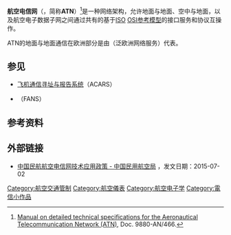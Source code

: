 {{expand|time=2016-07-25T04:33:25+00:00}}
'''航空电信网'''（{{lang-en|'''Aeronautical Telecommunication Network'''}}，简称'''ATN'''）<ref>[http://legacy.icao.int/anb/panels/acp/repository/Doc_9880-AN466_part_IIB_atsmhs%20December%202007.doc Manual on detailed technical specifications for the Aeronautical Telecommunication Network (ATN)]{{dead link|date=2018年1月 |bot=InternetArchiveBot |fix-attempted=yes }}, Doc. 9880-AN/466. </ref>是一种网络架构，允许地面与地面、空中与地面，以及航空电子数据子网之间通过共有的基于[[國際標準化組織|ISO]] [[OSI模型|OSI参考模型]]的接口服务和协议互操作。

ATN的地面与地面通信在欧洲部分是由{{tsl|en|Pan-European_Network_Service|PENS}}（泛欧洲网络服务）代表。 

== 参见 ==
* [[飞机通信寻址与报告系统|飞机通信寻址与报告系统]]（ACARS）
* {{tsl|en|Future Air Navigation System|未来空中导航系统}}（FANS）

== 参考资料 ==
{{Reflist}}

==外部链接==
*[http://www.caac.gov.cn/XXGK/XXGK/GFXWJ/201511/t20151102_8329.html 中国民航航空电信网技术应用政策 - 中国民用航空局] {{Wayback|url=http://www.caac.gov.cn/XXGK/XXGK/GFXWJ/201511/t20151102_8329.html |date=20180928122438 }}，发文日期：2015-07-02{{zh-cn}}

[[Category:航空交通管制|Category:航空交通管制]]
[[Category:航空儀表|Category:航空儀表]]
[[Category:航空电子学|Category:航空电子学]]
[[Category:電信小作品|Category:電信小作品]]